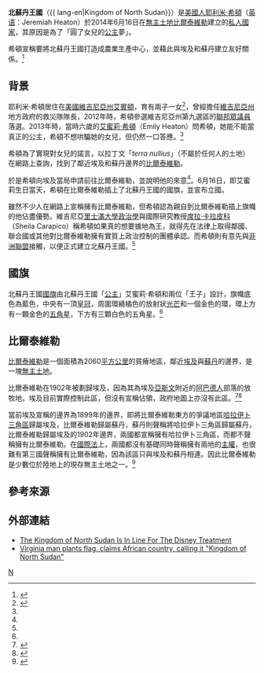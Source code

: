 {{Coord|21|52|14|N|33|44|14|E|scale:10000|display= title}}
{{NoteTA |G1 = Country
|1 = zh-cn:艾米丽;zh-tw:艾蜜莉;
|2 = zh-hans:里士满; zh-hant:里奇蒙;
|3 = zh:泰維勒; zh-cn:泰维勒; zh-tw:塔威爾;
}}
{{國家基礎資訊
|國家名稱                           = 北蘇丹王國
|國家通稱                           = 北蘇丹王國
|國家外文全名                       = Kingdom of North Sudan
|國家外文語言                       = [[英语|英语]]
|國旗文件名                         = Flag of the Kingdom of North Sudan.svg
|國徽文件名                         = Coat of arms of the Kingdom of North Sudan.svg
|國家格言                           = 
|國歌名稱                           = 
|國旗歌名稱                         = 
|國家位置圖片文件名                 = Egypt Sudan claims.svg
|國家位置圖片寬度                   = 250px
|國家位置圖片說明                   = 黄色部分與藍色部分分別属于埃及和蘇丹，<br>绿色部分為爭議地區[[哈拉伊卜三角区|哈拉伊卜三角区]]，<br>白色部分为[[無主土地|無主土地]][[比爾泰維勒|比爾泰維勒]]
|國土面積數據                       = 2060
|面積排名                           = 
|水域率百分比                       = 
|國家首都名稱                       = [[比爾泰維勒|比爾泰維勒]]
|中央政府所在地                     = [[比爾泰維勒|比爾泰維勒]]
|最大行政區名稱                     = 
|最大城市名稱                       = 
|最高點                             = [[賈巴泰維勒山|賈巴泰維勒山]]，[[海拔|海拔]]495公尺
|最長河流                           = 
|最大湖泊                           = 
|海岸線                             = [[內陸國家|內陸國家]]
|時區名稱                           = EST
|時區                               = +2
|結束時區                           = 
|夏時制                             = +3
|結束夏時制時區                     = 
|人口估計年份                       = 
|總人口數據                         = 
|人口排名                           = 
|人口密度數據                       = 
|人口密度排名                       = 
|官方語言                           = 英语
|官方文字                           = 英文
|民族                               = [[美國人|美國人]]、[[阿巴德人|阿巴德人]]
|主要宗教                           = 
|曆法                               = 
|主要節日                           = 
|道路通行方向                       = 
|電壓                               = 
|插座                               = 
|頻率                               = 
|國家憲法                           = 
|國家結構形式                       = 
|國家政權                           = [[君主國|君主國]]
|政治體制                           = 
|法律體系                           = 
|國家元首職稱                       = 國王
|現任國家元首名字                   = 耶利米·希頓
|政府代表職稱                       = 
|現任政府代表名字                   = 
|政府首腦職稱                       = 國王
|現任政府首腦名字                   = 耶利米·希頓
|政治制度一                         = <!--填寫 五權分立-->
<!--必需填寫政治制度才會顯示以下資訊--> 
|行政首腦職稱                       = 
|現任行政首腦名字                   = 
|立法首腦職稱                       = 
|現任立法首腦名字                   = 
|司法首腦職稱                       = 
|現任司法首腦名字                   = 
|考試首腦職稱                       = 
|現任考試首腦名字                   = 
|監察首腦職稱                       = 
|現任監察首腦名字                   = 
|政治制度二                         = <!--填寫 三權分立-->
<!--必需填寫政治制度才會顯示以下資訊-->
|現任上議院立法首腦名字             = 
|現任下議院立法首腦名字             = 
|政治制度三                         = <!--填寫該國 政治制度(除五權分立和三權分立國家)-->
<!--必需填寫政治制度才會顯示以下資訊-->
|其他首腦一                         = 
|其他首腦職稱一                     = 
|現任其他首腦名字一                 = 
|其他首腦二                         = 
|其他首腦職稱二                     = 
|現任其他首腦名字二                 = 
|其他首腦三                         = 
|他首腦職稱三                       = 
|現任其他首腦名字三                 = 
|國內生產總值購買力平價估計年份     = 
|國內生產總值購買力平價數據         = 
|國內生產總值購買力平價數據排名     = 
|人均國內生產總值購買力平價數據     = 
|人均國內生產總值購買力平價數據排名 = 
|國內生產總值估計年份               = 
|國內生產總值數據                   = 
|國內生產總值數據排名               = 
|人均國內生產總值數據               = 
|人均國內生產總值數據排名           = 
|人類發展指數年份                   = 
|人類發展指數                       = 
|人類發展指數排名                   = 
|人類發展指數等級                   = 
|中央銀行                           = 
|貨幣單位                           = 
|貨幣代碼                           = 
|貨幣符號                           = 
|吉尼係數                           = 
|立國日期                           = 2014年6月16日
|立國事件                           = 宣布立國
|立國事件日期                       = 2014年6月16日
|國家象徵                           = 
|國家代碼                           = 
|國際域名縮寫                       = 
|國際電話區號                       = 
|現役軍人數                         = 
|現役軍人數排名                     = 
|現役軍人數年份                     = 
|備註                               = [[File:Hala'ib_(orthographic_projection).svg|200px]]
|}}

'''北蘇丹王國'''（{{ lang-en|Kingdom of North Sudan}}）是[[美國人|美國人]][[耶利米·希頓|耶利米·希頓]]（[[英语|英语]]：Jeremiah Heaton）於2014年6月16日在[[無主土地|無主土地]][[比爾泰維勒|比爾泰維勒]]建立的[[私人國家|私人國家]]，其原因是為了「圓了女兒的[[公主|公主]]夢」。

希頓宣稱要將北蘇丹王國打造成農業生產中心，並藉此與埃及和蘇丹建立友好關係。<ref name=kons>{{cite news|title=圓女兒公主夢 老爸沙漠建王國|url=http://udn.com/NEWS/WORLD/WOR4/8802414.shtml|publisher=聯合新聞網|date=2014-07-14|accessdate=2014-12-02|archive-date=2015-01-11|archive-url=https://web.archive.org/web/20150111194159/http://udn.com/NEWS/WORLD/WOR4/8802414.shtml|dead-url=no}}</ref>

== 背景 ==
耶利米·希頓居住在[[美國|美國]][[維吉尼亞州|維吉尼亞州]][[艾賓頓|艾賓頓]]，育有兩子一女<ref name=kons2>{{cite news|title=圓女兒公主夢 老爸北非插旗建國|url=http://news.ltn.com.tw/news/world/paper/795738|publisher=自由時報|date=2014-07-14|accessdate=2015-01-11|archive-url=https://web.archive.org/web/20140715223816/http://news.ltn.com.tw/news/world/paper/795738|archive-date=2014-07-15|dead-url=yes}}</ref>，曾經擔任[[維吉尼亞州|維吉尼亞州]]地方政府的救災隊隊長，2012年時，希頓參選維吉尼亞州第九選區的[[聯邦眾議員|聯邦眾議員]]落選。2013年時，當時六歲的[[艾蜜莉·希頓|艾蜜莉·希頓]]（Emily Heaton）問希頓，她能不能當真正的公主，希頓不想哄騙她的女兒，但仍然一口答應。<ref name=kons />

希頓為了實現對女兒的諾言，以拉丁文「''terra nullius''」（不屬於任何人的土地）在網路上查詢，找到了鄰近埃及和蘇丹邊界的[[比爾泰維勒|比爾泰維勒]]。

於是希頓向埃及當局申請前往比爾泰維勒，並說明他的來意<ref name=kons />。6月16日，即艾蜜莉生日當天，希頓在比爾泰維勒插上了北蘇丹王國的國旗，並宣布立國。

雖然不少人在網路上宣稱擁有比爾泰維勒，但希頓認為親自到比爾泰維勒插上旗幟的他佔盡優勢。維吉尼亞[[里士滿大學|里士滿大學]][[政治學|政治學]]與國際研究教授[[席拉·卡拉皮科|席拉·卡拉皮科]]（Sheila Carapico）稱希頓如果真的想要據地為王，就得先在法律上取得鄰國、聯合國或其他對比爾泰維勒擁有實質上政治控制的團體承認。而希頓則有意先與[[非洲聯盟|非洲聯盟]]接觸，以便正式建立北蘇丹王國。<ref name=kons2 />

== 國旗 ==
北蘇丹王國[[國旗|國旗]]由北蘇丹王國「[[公主|公主]]」艾蜜莉·希頓和兩位「王子」設計，旗幟底色為藍色，中央有一頂[[皇冠|皇冠]]，周圍環繞橘色的放射狀[[光芒|光芒]]和一個金色的環，環上方有一顆金色的[[五角星|五角星]]，下方有三顆白色的五角星。<ref name=kons />

== 比爾泰維勒 ==
{{主條目|比爾泰維勒}}

[[比爾泰維勒|比爾泰維勒]]是一個面積為2060[[平方公里|平方公里]]的貧瘠地區，鄰近[[埃及|埃及]]與[[蘇丹|蘇丹]]的邊界，是一塊[[無主土地|無主土地]]。

比爾泰維勒在1902年被劃歸埃及，因為其為埃及[[亞斯文|亞斯文]]附近的[[阿巴德人|阿巴德人]]部落的放牧地。埃及目前實際控制此區，但沒有宣稱佔領，政府地圖上亦沒有此區。<ref>{{cite web |url=http://www.mcit.gov.eg/images/maps/Intl_Boundaries_map1.jpg |title=Official version of map of Egypt |date= |accessdate=2013-02-18 |archive-date=2013-05-26 |archive-url=https://web.archive.org/web/20130526181255/http://www.mcit.gov.eg/images/maps/Intl_Boundaries_map1.jpg |dead-url=yes }}</ref><ref>{{cite book|title=CIA World Factbook 2010|url=http://books.google.co.uk/books?id=pqanFyF6nI0C&pg=PA209|year=2010|publisher=CIA|chapter=Egypt|access-date=2015-01-11|archive-date=2012-11-13|archive-url=https://web.archive.org/web/20121113083825/http://books.google.co.uk/books?id=pqanFyF6nI0C&pg=PA209|dead-url=no}}</ref>

當前埃及宣稱的邊界為1899年的邊界，即將比爾泰維勒東方的爭議地區[[哈拉伊卜三角區|哈拉伊卜三角區]]歸屬埃及，比爾泰維勒歸屬蘇丹，蘇丹則聲稱將哈拉伊卜三角區歸屬蘇丹，比爾泰維勒歸屬埃及的1902年邊界，兩國都宣稱擁有哈拉伊卜三角區，而都不聲稱擁有比爾泰維勒。在[[國際法|國際法]]上，兩國都沒有基礎同時聲稱擁有兩地的[[主權|主權]]，也很難有第三國聲稱擁有比爾泰維勒，因為該區只與埃及和蘇丹相連。因此比爾泰維勒是少數位於陸地上的現存無主土地之一。<ref name=parting>{{cite book |last= [[Daniel_Dzurek|Dzurek, Daniel J.]] |first=  |title= Parting the Red Sea: boundaries, offshore resources and transit |publisher= University of Durham. International Boundaries Research Unit |year= 2001 |volume= 3 no.2 |page= 4 |url= http://books.google.com/books?id=k3B7KEAwookC&q=Hala%27ib+triangle#v=snippet&q=Hala%27ib%20triangle&f=false |access-date= 2015-01-11 |archive-date= 2013-10-12 |archive-url= https://web.archive.org/web/20131012014732/http://books.google.com/books?id=k3B7KEAwookC&q=Hala%27ib+triangle#v=snippet&q=Hala%27ib%20triangle&f=false |dead-url= no }}</ref>

== 參考來源 ==
{{reflist}}

== 外部連結 ==
* [http://www.newsweek.com/kingdom-north-sudan-line-disney-treatment-284742 The Kingdom of North Sudan Is In Line For The Disney Treatment]{{Wayback|url=http://www.newsweek.com/kingdom-north-sudan-line-disney-treatment-284742 |date=20150116070419 }}
* [http://www.taipeitimes.com/News/lang/archives/2014/09/22/2003600258 Virginia man plants flag, claims African country, calling it "Kingdom of North Sudan"]{{Wayback|url=http://www.taipeitimes.com/News/lang/archives/2014/09/22/2003600258 |date=20140929142158 }}

{{私人國家}}

[[Category:私人國家|N]]